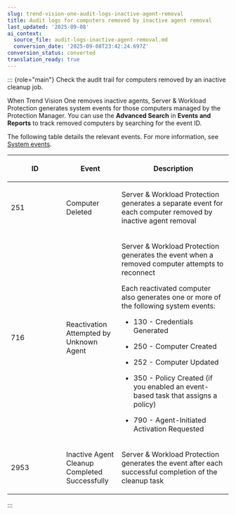 ```yaml
---
slug: trend-vision-one-audit-logs-inactive-agent-removal
title: Audit logs for computers removed by inactive agent removal
last_updated: '2025-09-08'
ai_context:
  source_file: audit-logs-inactive-agent-removal.md
  conversion_date: '2025-09-08T23:42:24.697Z'
conversion_status: converted
translation_ready: true
---
```


::: {role="main"}
Check the audit trail for computers removed by an inactive cleanup job.

When Trend Vision One removes inactive agents, Server & Workload Protection generates system events for those computers managed by the Protection Manager. You can use the **Advanced Search** in **Events and Reports** to track removed computers by searching for the event ID.

The following table details the relevant events. For more information, see [System events](system-events.mdx).

<table>
<colgroup>
<col style="width: 25%" />
<col style="width: 25%" />
<col style="width: 50%" />
</colgroup>
<thead>
<tr>
<th><p>ID</p></th>
<th><p>Event</p></th>
<th><p>Description</p></th>
</tr>
</thead>
<tbody>
<tr>
<td><p>251</p></td>
<td><p>Computer Deleted</p></td>
<td><p>Server &amp; Workload Protection generates a separate event for each computer removed by inactive agent removal</p></td>
</tr>
<tr>
<td><p>716</p></td>
<td><p>Reactivation Attempted by Unknown Agent</p></td>
<td><p>Server &amp; Workload Protection generates the event when a removed computer attempts to reconnect</p>
<p>Each reactivated computer also generates one or more of the following system events:</p>
<ul>
<li><p>130 - Credentials Generated</p></li>
<li><p>250 - Computer Created</p></li>
<li><p>252 - Computer Updated</p></li>
<li><p>350 - Policy Created (if you enabled an event-based task that assigns a policy)</p></li>
<li><p>790 - Agent-Initiated Activation Requested</p></li>
</ul></td>
</tr>
<tr>
<td><p>2953</p></td>
<td><p>Inactive Agent Cleanup Completed Successfully</p></td>
<td><p>Server &amp; Workload Protection generates the event after each successful completion of the cleanup task</p></td>
</tr>
</tbody>
</table>
:::
